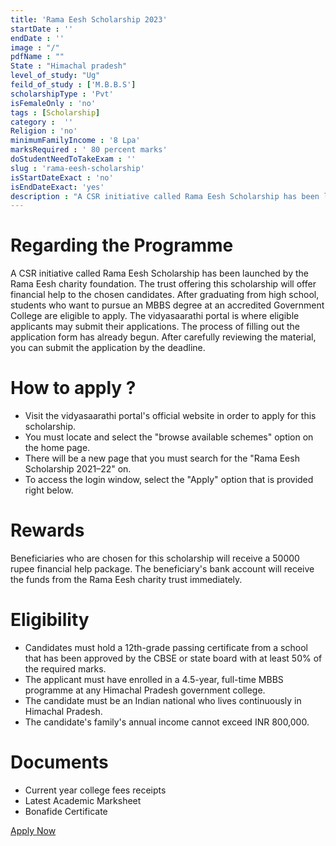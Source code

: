 ```yaml
---
title: 'Rama Eesh Scholarship 2023'
startDate : ''
endDate : ''
image : "/"
pdfName : ""
State : "Himachal pradesh"
level_of_study: "Ug"
feild_of_study : ['M.B.B.S']
scholarshipType : 'Pvt'
isFemaleOnly : 'no'
tags : [Scholarship]
category :  ''
Religion : 'no'
minimumFamilyIncome : '8 Lpa'
marksRequired : ' 80 percent marks'
doStudentNeedToTakeExam : ''
slug : 'rama-eesh-scholarship'
isStartDateExact : 'no'
isEndDateExact: 'yes'
description : "A CSR initiative called Rama Eesh Scholarship has been launched by the Rama Eesh charity foundation"
---
```




# Regarding the Programme
A CSR initiative called Rama Eesh Scholarship has been launched by the Rama Eesh charity foundation. 
The trust offering this scholarship will offer financial help to the chosen candidates. 
After graduating from high school, students who want to pursue an MBBS degree at an accredited Government College are eligible to apply. 
The vidyasaarathi portal is where eligible applicants may submit their applications. The process of filling out the application form has already begun.
 After carefully reviewing the material, you can submit the application by the deadline.

# How to apply ?
 - Visit the vidyasaarathi portal's official website in order to apply for this scholarship.
 - You must locate and select the "browse available schemes" option on the home page.
 - There will be a new page that you must search for the "Rama Eesh Scholarship 2021–22" on. 
 - To access the login window, select the "Apply" option that is provided right below. 

# Rewards
Beneficiaries who are chosen for this scholarship will receive a 50000 rupee financial help package. 
The beneficiary's bank account will receive the funds from the Rama Eesh charity trust immediately.



# Eligibility
 - Candidates must hold a 12th-grade passing certificate from a school that has been approved by the CBSE or state board with at least 50% of the required marks.
 - The applicant must have enrolled in a 4.5-year, full-time MBBS programme at any Himachal Pradesh government college.
 - The candidate must be an Indian national who lives continuously in Himachal Pradesh.
 - The candidate's family's annual income cannot exceed INR 800,000.



# Documents
 - Current year college fees receipts
 - Latest Academic Marksheet 
 - Bonafide Certificate

[Apply Now](https://www.vidyasaarathi.co.in/Vidyasaarathi/login)